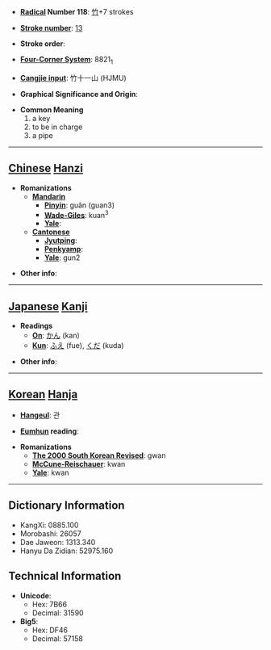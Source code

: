 * '''[[Wiktionary:Chinese radical index| Radical]] Number 118''': [[Wiktionary:Chinese radical index 竹|竹]]+7 strokes

* '''[[Wiktionary:Chinese total strokes index|Stroke number]]''': [[Wiktionary:Chinese total strokes index 13|13]]

* '''Stroke order''': 

* '''[[Wiktionary:Chinese four corner index|Four-Corner System]]''': 8821<sub>1</sub>

* '''[[Wiktionary:Chinese Cangjie index|Cangjie input]]''': 竹十一山 (HJMU)

* '''Graphical Significance and Origin''': 

* '''Common Meaning'''
*#a key
*# to be in charge
*# a pipe


----

== [[Chinese]] [[Hanzi]] ==

* '''Romanizations'''
** '''[[Mandarin]]'''
*** '''[[Pinyin]]''': guǎn (guan3)
*** '''[[Wade-Giles]]''': kuan<sup>3</sup>
*** '''[[Yale]]''': 
** '''[[Cantonese]]'''
*** '''[[Jyutping]]''':
*** '''[[Penkyamp]]''': 
*** '''[[Yale]]''': gun2

* '''Other info''': 

----

== [[Japanese]] [[Kanji]] ==

* '''Readings'''
** '''[[On]]''': [[かん]] (kan)
** '''[[Kun]]''': [[ふえ]] (fue), [[くだ]] (kuda)

* '''Other info''':  

----

== [[Korean]] [[Hanja]] ==

* '''[[Hangeul]]''': 관

* '''[[Eumhun]] reading''': 

* '''Romanizations'''
** '''[[The 2000 South Korean Revised Romanization|The 2000 South Korean Revised]]''': gwan
** '''[[McCune-Reischauer]]''': kwan
** '''[[Yale]]''': kwan

----

== Dictionary Information ==

* KangXi: 0885.100
* Morobashi: 26057
* Dae Jaweon: 1313.340
* Hanyu Da Zidian: 52975.160

== Technical Information ==

* '''Unicode''':
** Hex: 7B66
** Decimal: 31590
* '''Big5''':
** Hex: DF46
** Decimal: 57158
